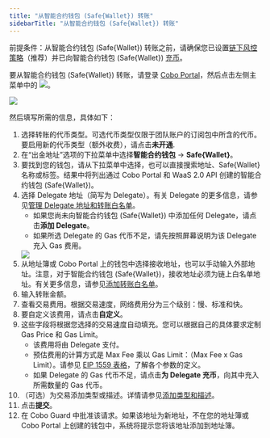 ```yaml
---
title: "从智能合约钱包 (Safe{Wallet}) 转账"
sidebarTitle: "从智能合约钱包 (Safe{Wallet}) 转账"
---
```


<Note>前提条件：从智能合约钱包 (Safe\{Wallet\}) 转账之前，请确保您已设置[链下风控策略](/cn/portal/risk-controls/off-chain-tx-set-transfer)（推荐）并已向智能合约钱包 (Safe\{Wallet\}) [充币](/cn/portal/smart-contract-wallets/deposit-assets)。</Note>

要从智能合约钱包 (Safe{Wallet}) 转账，请登录 [Cobo Portal](https://portal.cobo.com/login)，然后点击左侧主菜单中的 <img src="/cn/images/transfers/transfer-button.svg" className="icon"></img>。

<img src="/cn/images/transfers/transfer-button-location.png" className="screenshot_modal"/>
 

然后填写所需的信息，具体如下：

1. 选择转账的代币类型。可选代币类型仅限于团队账户的订阅包中所含的代币。要启用新的代币类型（额外收费），请点击**未开通**.
2. 在“出金地址”选项的下拉菜单中选择**智能合约钱包** -> **Safe&#123;Wallet&#125;**。
3. 要找到您的钱包，请从下拉菜单中选择，也可以直接搜索地址、Safe&#123;Wallet&#125; 名称或标签。结果中将列出通过 Cobo Portal 和 WaaS 2.0 API 创建的智能合约钱包 (Safe&#123;Wallet&#125;)。
4. 选择 Delegate 地址（简写为 Delegate）。有关 Delegate 的更多信息，请参见[管理 Delegate 地址和转账白名单](/cn/portal/smart-contract-wallets/delegate-intro)。
    - 如果您尚未向智能合约钱包 (Safe&#123;Wallet&#125;) 中添加任何 Delegate，请点击**添加 Delegate**。
    - 如果所选 Delegate 的 Gas 代币不足，请先按照屏幕说明为该 Delegate 充入 Gas 费用。
    <img src="/cn/images/transfers/add-delegate.png" className="screenshot_modal"/>
5. 从地址簿或 Cobo Portal 上的钱包中选择接收地址，也可以手动输入外部地址。注意，对于智能合约钱包 (Safe&#123;Wallet&#125;)，接收地址必须为链上白名单地址。有关更多信息，请参见[添加转账白名单](/cn/portal/smart-contract-wallets/transfer-whitelists)。
6. 输入转账金额。
7. 查看交易费用。根据交易速度，网络费用分为三个级别：慢、标准和快。
8. 要自定义该费用，请点击**自定义**。
9. 这些字段将根据您选择的交易速度自动填充。您可以根据自己的具体要求定制 Gas Price 和 Gas Limit。
    - 该费用将由 Delegate 支付。
    - 预估费用的计算方式是 Max Fee 乘以 Gas Limit：（Max Fee x Gas Limit）。请参见 [EIP 1559 表格](/cn/portal/transfers/from-mpc-wallets#eip1559)，了解各个参数的定义。
    - 如果 Delegate 的 Gas 代币不足，请点击**为 Delegate 充币**，向其中充入所需数量的 Gas 代币。
10. （可选）为交易添加类型或描述。详情请参见[添加类型和描述](/cn/portal/transfers/add-category)。
11. 点击**提交**。
12. 在 Cobo Guard 中批准该请求。如果该地址为新地址，不在您的地址簿或 Cobo Portal 上创建的钱包中，系统将提示您将该地址添加到地址簿。




